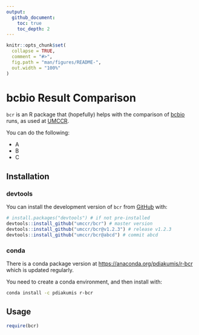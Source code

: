 ```yaml
---
output:
  github_document:
    toc: true
    toc_depth: 2
---
```




```r
knitr::opts_chunk$set(
  collapse = TRUE,
  comment = "#>",
  fig.path = "man/figures/README-",
  out.width = "100%"
)
```


bcbio Result Comparison
========================

<!--[![Travis build status](https://travis-ci.org/umccr/bcr.svg?branch=master)](https://travis-ci.org/umccr/bcr)
[![Coverage status](https://codecov.io/gh/umccr/bcr/branch/master/graph/badge.svg)](https://codecov.io/github/umccr/bcr?branch=master) -->

`bcr` is an R package that (hopefully) helps with the comparison of 
[bcbio](https://github.com/bcbio/bcbio-nextgen)
runs, as used at 
[UMCCR](https://research.unimelb.edu.au/centre-for-cancer-research/our-research/genomics-platform-group).

You can do the following:

* A
* B
* C


## Installation

### devtools

You can install the development version of `bcr` from [GitHub](https://github.com/umccr/bcr) with:

```r
# install.packages("devtools") # if not pre-installed
devtools::install_github("umccr/bcr") # master version
devtools::install_github("umccr/bcr@v1.2.3") # release v1.2.3
devtools::install_github("umccr/bcr@abcd") # commit abcd
```

### conda

There is a conda package version at <https://anaconda.org/pdiakumis/r-bcr>
which is updated regularly.

You need to create a conda environment, and then install with:

```bash
conda install -c pdiakumis r-bcr
```

## Usage

```r
require(bcr)
```
